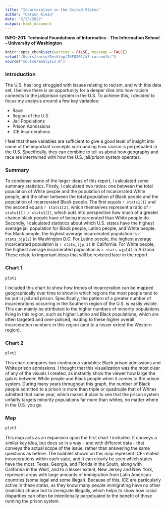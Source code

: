 ```yaml
---
title: "Incarceration in the United States"
author: "Carson Klein"
date: "2/25/2022"
output: html_document
---
```

**INFO-201: Technical Foundations of Informatics - The Information School - University of Washington**

```r
knitr::opts_chunk$set(warning = FALSE, message = FALSE) 
setwd("/Users/carso/Desktop/INFO201/a3-carsonfk/")
source("source/analysis.R")
```
### Introduction

The U.S. has long struggled with issues relating to racism, and with this data set, I believe there is an opportunity for a deeper dive into how racism connects to the jail/prison system in the U.S. To achieve this, I decided to focus my analysis around a few key variables:

* Race
* Region of the U.S.
* Jail Populations
* Prison Admissions
* ICE Incarcerations

I feel that these variables are sufficient to give a good level of insight into some of the important concepts surrounding how racism is perpetuated in the U.S. Specifically, they can combine to tell us about how geography and race are intertwined with how the U.S. jail/prison system operates.

### Summary

To condense some of the larger ideas of this report, I calculated some summary statistics. Firstly, I calculated two ratios: one between the total population of White people and the population of incarcerated White people, and the other between the total population of Black people and the population of incarcerated Black people. The first equals `r stats1[1]` and the second equals `r stats1[2]`, which themselves represent a ratio of `r stats1[1] / stats1[2]`, which puts into perspective how much of a greater chance black people have of being incarcerated than White people do. Secondly, I calculated statistics about which U.S. states have the highest average jail population for Black people, Latino people, and White people. For Black people, the highest average incarcerated population is `r stats_bjp[2]` in Washington D.C. For Latino people, the highest average incarcerated population is `r stats_ljp[3]` in California. For White people, the highest average incarcerated population is `r stats_wjp[4]` in Arizona. These relate to important ideas that will be revisited later in the report.

### Chart 1

```r
plot1
```

I included this chart to show how trends of incarceration can be mapped geographically over time to show in which regions the most people tend to be put in jail and prison. Specifically, the pattern of a greater number of incarcerations occurring in the Southern region of the U.S. is easily visible. This can mainly be attributed to the higher numbers of minority populations living in this region, such as higher Latino and Black populations, which are often targeted and over-policed, leading to these higher overall incarceration numbers in this region (and to a lesser extent the Western region).

### Chart 2

```r
plot2
```

This chart compares two continuous variables: Black prison admissions and White prison admissions. I thought that this visualization was the most clear of any of the visuals I created, as instantly show the viewer how large the gab is between White people and Black people when it comes to the prison system. During many years throughout this graph, the number of Black people admitted to a prison is more than triple or quadruple that of Whites admitted that same year, which makes it plain to see that the prison system unfairly targets minority populations far more than whites, no matter where in the U.S. you go.

### Map

```r
plot3
```

This map acts as an expansion upon the first chart I included. It conveys a similar key idea, but does so in a way - and with different data - that conveys the actual scope of the issue, rather than answering the same questions as before. The bubbles shown on this map represent ICE-related incarcerations within each state, and it can clearly be seen which states have the most. Texas, Georgia, and Florida in the South, along with California in the West, and to a lesser extent, New Jersey and New York, represent areas with large amounts of immigration from Latin American countries (some legal and some illegal). Because of this, ICE are particularly active in these states, as they know many people immigrating have no other (realistic) choice but to immigrate illegally, which helps to show how racial disparities can often be intentionally perpetuated to the benefit of those running the prison system.